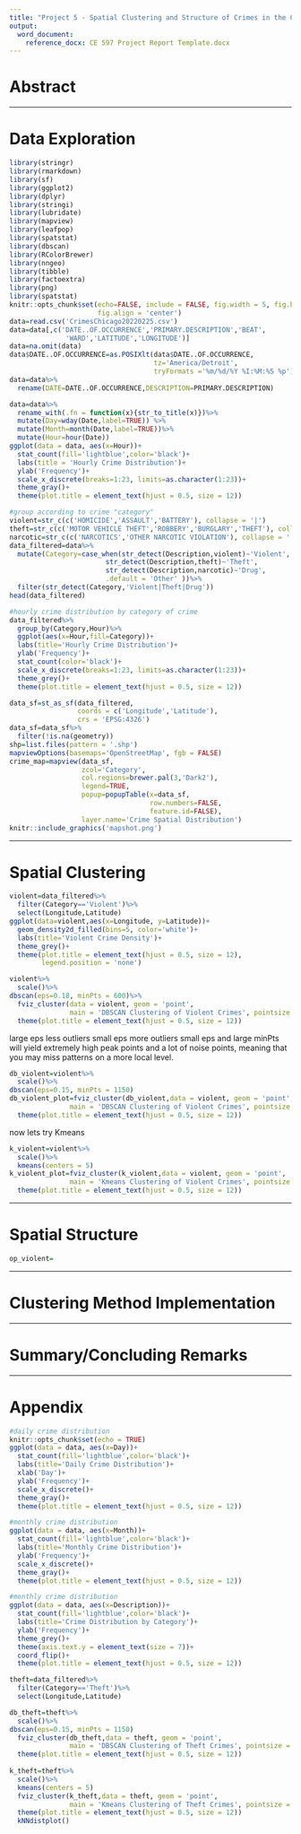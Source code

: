```yaml
---
title: "Project 5 - Spatial Clustering and Structure of Crimes in the City of Chicago"
output:
  word_document:
    reference_docx: CE 597 Project Report Template.docx
---
```


# Abstract

------------------------------------------------------------------------

# Data Exploration

```r
library(stringr)
library(rmarkdown)
library(sf)
library(ggplot2)
library(dplyr)
library(stringi)
library(lubridate)
library(mapview)
library(leafpop)
library(spatstat)
library(dbscan)
library(RColorBrewer)
library(nngeo)
library(tibble)
library(factoextra)
library(png)
library(spatstat)
knitr::opts_chunk$set(echo=FALSE, include = FALSE, fig.width = 5, fig.height = 3,
                      fig.align = 'center')
data=read.csv('CrimesChicago20220225.csv')
data=data[,c('DATE..OF.OCCURRENCE','PRIMARY.DESCRIPTION','BEAT',
              'WARD','LATITUDE','LONGITUDE')]
data=na.omit(data)
data$DATE..OF.OCCURRENCE=as.POSIXlt(data$DATE..OF.OCCURRENCE,
                                    tz='America/Detroit',
                                    tryFormats ='%m/%d/%Y %I:%M:%S %p')
data=data%>%
  rename(DATE=DATE..OF.OCCURRENCE,DESCRIPTION=PRIMARY.DESCRIPTION)
```

```r
data=data%>%
  rename_with(.fn = function(x){str_to_title(x)})%>%
  mutate(Day=wday(Date,label=TRUE)) %>%
  mutate(Month=month(Date,label=TRUE))%>%
  mutate(Hour=hour(Date))
ggplot(data = data, aes(x=Hour))+
  stat_count(fill='lightblue',color='black')+
  labs(title = 'Hourly Crime Distribution')+
  ylab('Frequency')+
  scale_x_discrete(breaks=1:23, limits=as.character(1:23))+
  theme_gray()+
  theme(plot.title = element_text(hjust = 0.5, size = 12))
```

```r
#group according to crime "category"
violent=str_c(c('HOMICIDE','ASSAULT','BATTERY'), collapse = '|')
theft=str_c(c('MOTOR VEHICLE THEFT','ROBBERY','BURGLARY','THEFT'), collapse = '|')
narcotic=str_c(c('NARCOTICS','OTHER NARCOTIC VIOLATION'), collapse = '|')
data_filtered=data%>%
  mutate(Category=case_when(str_detect(Description,violent)~'Violent',
                        str_detect(Description,theft)~'Theft',
                        str_detect(Description,narcotic)~'Drug',
                        .default = 'Other' ))%>%
  filter(str_detect(Category,'Violent|Theft|Drug'))
head(data_filtered)
```

```r
#hourly crime distribution by category of crime
data_filtered%>%
  group_by(Category,Hour)%>%
  ggplot(aes(x=Hour,fill=Category))+
  labs(title='Hourly Crime Distribution')+
  ylab('Frequency')+
  stat_count(color='black')+
  scale_x_discrete(breaks=1:23, limits=as.character(1:23))+
  theme_grey()+
  theme(plot.title = element_text(hjust = 0.5, size = 12))

```

```r
data_sf=st_as_sf(data_filtered,
                 coords = c('Longitude','Latitude'),
                 crs = 'EPSG:4326')
data_sf=data_sf%>%
  filter(!is.na(geometry))
shp=list.files(pattern = '.shp')
mapviewOptions(basemaps='OpenStreetMap', fgb = FALSE)
crime_map=mapview(data_sf,
                  zcol='Category',
                  col.regions=brewer.pal(3,'Dark2'),
                  legend=TRUE,
                  popup=popupTable(x=data_sf,
                                   row.numbers=FALSE,
                                   feature.id=FALSE),
                  layer.name='Crime Spatial Distribution')
knitr::include_graphics('mapshot.png')
```

------------------------------------------------------------------------

# Spatial Clustering

```r
violent=data_filtered%>%
  filter(Category=='Violent')%>%
  select(Longitude,Latitude)
ggplot(data=violent,aes(x=Longitude, y=Latitude))+
  geom_density2d_filled(bins=5, color='white')+
  labs(title='Violent Crime Density')+
  theme_grey()+
  theme(plot.title = element_text(hjust = 0.5, size = 12),
        legend.position = 'none')
```

```r
violent%>%
  scale()%>%
dbscan(eps=0.18, minPts = 600)%>%
  fviz_cluster(data = violent, geom = 'point',
               main = 'DBSCAN Clustering of Violent Crimes', pointsize = 0.05)+
  theme(plot.title = element_text(hjust = 0.5, size = 12))
```

large eps less outliers
small eps more outliers
small eps and large minPts will yield extremely high peak points and a lot of noise points, meaning that you may miss patterns on a more local level.

```r
db_violent=violent%>%
  scale()%>%
dbscan(eps=0.15, minPts = 1150)
db_violent_plot=fviz_cluster(db_violent,data = violent, geom = 'point',
               main = 'DBSCAN Clustering of Violent Crimes', pointsize = 0.05)+
  theme(plot.title = element_text(hjust = 0.5, size = 12))
```
now lets try Kmeans
```r
k_violent=violent%>%
  scale()%>%
  kmeans(centers = 5)
k_violent_plot=fviz_cluster(k_violent,data = violent, geom = 'point',
               main = 'Kmeans Clustering of Violent Crimes', pointsize = 0.05)+
  theme(plot.title = element_text(hjust = 0.5, size = 12))
```

------------------------------------------------------------------------

# Spatial Structure

```r
op_violent=
```

------------------------------------------------------------------------

# Clustering Method Implementation

------------------------------------------------------------------------

# Summary/Concluding Remarks

------------------------------------------------------------------------

# Appendix

```r
#daily crime distribution
knitr::opts_chunk$set(echo = TRUE)
ggplot(data = data, aes(x=Day))+
  stat_count(fill='lightblue',color='black')+
  labs(title='Daily Crime Distribution')+
  xlab('Day')+
  ylab('Frequency')+
  scale_x_discrete()+
  theme_gray()+
  theme(plot.title = element_text(hjust = 0.5, size = 12))
```

```r
#monthly crime distribution
ggplot(data = data, aes(x=Month))+
  stat_count(fill='lightblue',color='black')+
  labs(title='Monthly Crime Distribution')+
  ylab('Frequency')+
  scale_x_discrete()+
  theme_gray()+
  theme(plot.title = element_text(hjust = 0.5, size = 12))
```

```r
#monthly crime distribution
ggplot(data = data, aes(x=Description))+
  stat_count(fill='lightblue',color='black')+
  labs(title='Crime Distribution by Category')+
  ylab('Frequency')+
  theme_grey()+
  theme(axis.text.y = element_text(size = 7))+
  coord_flip()+
  theme(plot.title = element_text(hjust = 0.5, size = 12))
```
```r
theft=data_filtered%>%
  filter(Category=='Theft')%>%
  select(Longitude,Latitude)

db_theft=theft%>%
  scale()%>%
dbscan(eps=0.15, minPts = 1150)
  fviz_cluster(db_theft,data = theft, geom = 'point',
               main = 'DBSCAN Clustering of Theft Crimes', pointsize = 0.05)+
  theme(plot.title = element_text(hjust = 0.5, size = 12))
  
k_theft=theft%>%
  scale()%>%
  kmeans(centers = 5)
  fviz_cluster(k_theft,data = theft, geom = 'point',
               main = 'Kmeans Clustering of Theft Crimes', pointsize = 0.05)+
  theme(plot.title = element_text(hjust = 0.5, size = 12))
  kNNdistplot()
```

